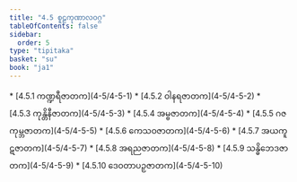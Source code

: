 ```yaml
---
title: "4.5 စူဠကုဏာလဝဂ္ဂ"
tableOfContents: false
sidebar:
  order: 5
type: "tipitaka"
basket: "su"
book: "ja1"
---
```



<DynamicBreadcrumb />



<TableOfContents book="ja1" section="4.5">
* [4.5.1 ကဏ္ဍရီဇာတက](4-5/4-5-1)
* [4.5.2 ဝါနရဇာတက](4-5/4-5-2)
* [4.5.3 ကုန္တိနီဇာတက](4-5/4-5-3)
* [4.5.4 အမ္ဗဇာတက](4-5/4-5-4)
* [4.5.5 ဂဇကုမ္ဘဇာတက](4-5/4-5-5)
* [4.5.6 ကေသဝဇာတက](4-5/4-5-6)
* [4.5.7 အယကူဋဇာတက](4-5/4-5-7)
* [4.5.8 အရညဇာတက](4-5/4-5-8)
* [4.5.9 သန္ဓိဘေဒဇာတက](4-5/4-5-9)
* [4.5.10 ဒေဝတာပဉှဇာတက](4-5/4-5-10)
</TableOfContents>